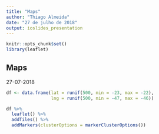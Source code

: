 ```yaml
---
title: "Maps"
author: "Thiago Almeida"
date: "27 de julho de 2018"
output: ioslides_presentation
---
```


```r
knitr::opts_chunk$set()
library(leaflet)
```

## Maps

27-07-2018

```r
df <- data.frame(lat = runif(500, min = -23, max = -22),
                 lng = runif(500, min = -47, max = -46))

df %>% 
  leaflet() %>%
  addTiles() %>%
  addMarkers(clusterOptions = markerClusterOptions())
```

